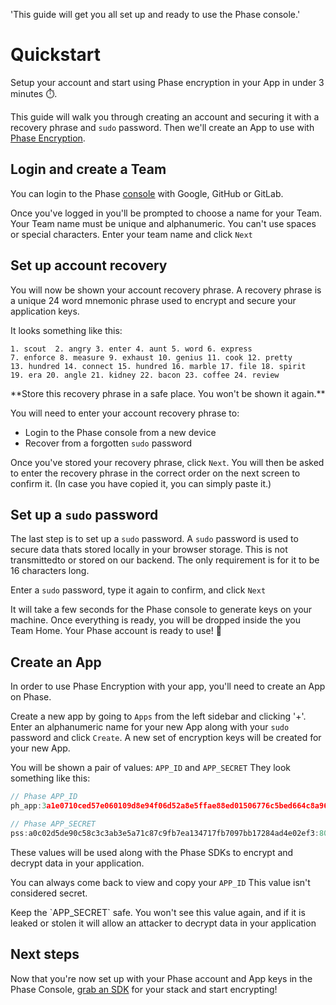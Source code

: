   'This guide will get you all set up and ready to use the Phase console.'

# Quickstart

Setup your account and start using Phase encryption in your App in under 3 minutes ⏱️.

This guide will walk you through creating an account and securing it with a recovery phrase and `sudo` password. Then we'll create an App to use with [Phase Encryption](/security/overview).

## Login and create a Team

You can login to the Phase <a href="https://console.phase.dev" target="_blank">console</a> with Google, GitHub or GitLab.

Once you've logged in you'll be prompted to choose a name for your Team. Your Team name must be unique and alphanumeric. You can't use spaces or special characters. Enter your team name and click `Next`

## Set up account recovery

You will now be shown your account recovery phrase. A recovery phrase is a unique 24 word mnemonic phrase used to encrypt and secure your application keys.

It looks something like this:

```
1. scout  2. angry 3. enter 4. aunt 5. word 6. express
7. enforce 8. measure 9. exhaust 10. genius 11. cook 12. pretty
13. hundred 14. connect 15. hundred 16. marble 17. file 18. spirit
19. era 20. angle 21. kidney 22. bacon 23. coffee 24. review
```

<Warning>
**Store this recovery phrase in a safe place. You won't be shown it again.**

You will need to enter your account recovery phrase to:

- Login to the Phase console from a new device
- Recover from a forgotten `sudo` password

</Warning>

Once you've stored your recovery phrase, click `Next`. You will then be asked to enter the recovery phrase in the correct order on the next screen to confirm it. (In case you have copied it, you can simply paste it.)

## Set up a `sudo` password

The last step is to set up a `sudo` password. A `sudo` password is used to secure data thats stored locally in your browser storage. This is not transmittedto or stored on our backend. The only requirement is for it to be 16 characters long.

Enter a `sudo` password, type it again to confirm, and click `Next`

It will take a few seconds for the Phase console to generate keys on your machine. Once everything is ready, you will be dropped inside the you Team Home. Your Phase account is ready to use! 🎉

## Create an App

In order to use Phase Encryption with your app, you'll need to create an App on Phase.

Create a new app by going to `Apps` from the left sidebar and clicking '+'. Enter an alphanumeric name for your new App along with your `sudo` password and click `Create`. A new set of encryption keys will be created for your new App.

You will be shown a pair of values: `APP_ID` and `APP_SECRET`
They look something like this:

```js
// Phase APP_ID
ph_app:3a1e0710ced57e060109d8e94f06d52a8e5ffae88ed01506776c5bed664c8a96

// Phase APP_SECRET
pss:a0c02d5de90c58c3c3ab3e5a71c87c9fb7ea134717fb7097bb17284ad4e02ef3:801b342264bfea0c8f8f7058392b99989595059201bc011f6bf7ed813a2f84b05cb5af6aef32cd893ee0930f2904f1194cb912bb2452a5e54f83d588704dbec40037f798e8a4c56aad7d3f4f929f2733e8f:138b021783f08bfe7a4e2f536fc2e743e3ff9b966c9c3af60f427cb3932d647a
```

These values will be used along with the Phase SDKs to encrypt and decrypt data in your application.

You can always come back to view and copy your `APP_ID` This value isn't considered secret.

<Warning>
  Keep the `APP_SECRET` safe. You won't see this value again, and if it is
  leaked or stolen it will allow an attacker to decrypt data in your application
</Warning>

## Next steps

Now that you're now set up with your Phase account and App keys in the Phase Console, [grab an SDK](/sdks) for your stack and start encrypting!
